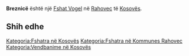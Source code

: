 {{Fshat në Kosovës
 | Emri                = Breznicë
| sqi_N_name = Breznicë
| sqi_N_FULL_NAME_RO = Breznicë
| sqi_N_FULL_NAME_ND_RO = Breznice
| sqi_N_SORT_NAME_RG = BREZNICE
| sqi_N_FULL_NAME_RG = Breznicë
| sqi_N_FULL_NAME_ND_RG = Breznice
| srp_N_name = Breznica
| srp_N_FULL_NAME_RO = Breznica
| srp_N_FULL_NAME_ND_RO = Breznica
| srp_N_SORT_NAME_RG = BREZNICA
| srp_N_FULL_NAME_RG = Breznica
| srp_N_FULL_NAME_ND_RG = Breznica
| srp_NS_name = Брезница
| srp_NS_FULL_NAME_RO = Брезница
| srp_NS_FULL_NAME_ND_RO = Брезница
| srp_NS_SORT_NAME_RG = БРЕЗНИЦА
| srp_NS_FULL_NAME_RG = Брезница
| srp_NS_FULL_NAME_ND_RG = Брезница

 | Emri (Rasa dhanore) = 
 | Figura              = 
 | Shteti              = Kosovo
 | Komuna              = Rahovec
 | Kodi postar         = 
 | Sipërfaqja          = 

 | Popullsia           = 

 | Regj. i popullsisë  = 
 | Dend. e popullsisë  = 
 | Faqja zyrtare       = 
 <!--- Koordinatat ----> 
 | Gjerësia            = 42.777176
 | Gjatësia            = 21.082556
 | Lartësia            = 
}}
'''Breznicë''' është një [[Fshat Vogel]] në [[Rahovec]] të [[Kosovës]].

<!-- == Gjeografia == -->
<!-- == Historia == -->
<!-- == Demografia == -->
== Shih edhe ==
{{Komuna Rahovec}}
{{Kosovo-Administrata-Cung}}

[[Kategoria:Fshatra në Kosovës]]
[[Kategoria:Fshatra në Kommunes Rahovec]]
[[Kategoria:Vendbanime në Kosovës]]